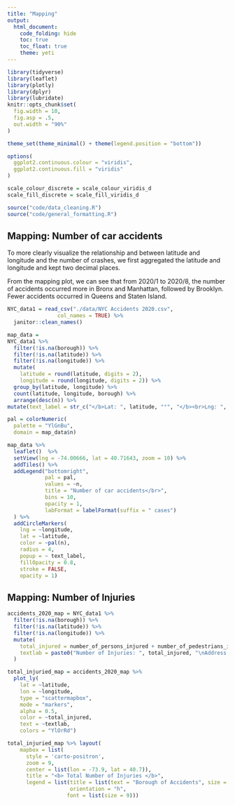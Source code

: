 ```yaml
---
title: "Mapping"
output: 
  html_document:
    code_folding: hide
    toc: true
    toc_float: true
    theme: yeti
---
```

```r
library(tidyverse)
library(leaflet)
library(plotly)
library(dplyr)
library(lubridate)
knitr::opts_chunk$set(
  fig.width = 10,
  fig.asp = .5,
  out.width = "90%"
)

theme_set(theme_minimal() + theme(legend.position = "bottom"))

options(
  ggplot2.continuous.colour = "viridis",
  ggplot2.continuous.fill = "viridis"
)

scale_colour_discrete = scale_colour_viridis_d
scale_fill_discrete = scale_fill_viridis_d
```

```r
source("code/data_cleaning.R")
source("code/general_formatting.R")
```

## Mapping: Number of car accidents
To more clearly visualize the relationship and between latitude and longitude and the number of crashes, we first aggregated the latitude and longitude and kept two decimal places. 

From the mapping plot, we can see that from 2020/1 to 2020/8, the number of accidents occurred more in Bronx and Manhattan, followed by Brooklyn. Fewer accidents occurred in Queens and Staten Island. 
```r
NYC_data1 = read_csv("./data/NYC Accidents 2020.csv",
                col_names = TRUE) %>%
  janitor::clean_names() 

map_data =
NYC_data1 %>%
  filter(!is.na(borough)) %>%
  filter(!is.na(latitude)) %>%
  filter(!is.na(longitude)) %>%
  mutate(
    latitude = round(latitude, digits = 2),
    longitude = round(longitude, digits = 2)) %>%
  group_by(latitude, longitude) %>%
  count(latitude, longitude, borough) %>%
  arrange(desc(n)) %>%
mutate(text_label = str_c("</b>Lat: ", latitude, "°", "</b><br>Lng: ", longitude, "°", "</b><br>Borough: ", borough, "</b><br>Number_of_accidents: ", n))

pal = colorNumeric(
  palette = "YlGnBu",
  domain = map_data$n) 

map_data %>%
  leaflet()  %>%
  setView(lng = -74.00666, lat = 40.71643, zoom = 10) %>% 
  addTiles() %>% 
  addLegend("bottomright", 
            pal = pal, 
            values = ~n,
            title = "Number of car accidents</br>",
            bins = 10,
            opacity = 1,
            labFormat = labelFormat(suffix = " cases")
  ) %>%
  addCircleMarkers(
    lng = ~longitude,
    lat = ~latitude,
    color = ~pal(n),
    radius = 4,
    popup = ~ text_label,
    fillOpacity = 0.8,
    stroke = FALSE,
    opacity = 1) 
```


## Mapping: Number of Injuries

```r
accidents_2020_map = NYC_data1 %>% 
  filter(!is.na(borough)) %>% 
  filter(!is.na(latitude)) %>%
  filter(!is.na(longitude)) %>%
  mutate(
    total_injured = number_of_persons_injured + number_of_pedestrians_injured + number_of_cyclist_injured + number_of_motorist_injured,
    textlab = paste0("Number of Injuries: ", total_injured, "\nAddress: ", on_street_name)
  )
```

```r
total_injuried_map = accidents_2020_map %>% 
  plot_ly(
    lat = ~latitude, 
    lon = ~longitude, 
    type = "scattermapbox", 
    mode = "markers", 
    alpha = 0.5,
    color = ~total_injured,
    text = ~textlab,
    colors = "YlOrRd")
```


```r
total_injuried_map %>% layout(
    mapbox = list(
      style = 'carto-positron',
      zoom = 9,
      center = list(lon = -73.9, lat = 40.7)),
      title = "<b> Total Number of Injuries </b>",
      legend = list(title = list(text = "Borough of Accidents", size = 9),
                    orientation = "h",
                   font = list(size = 9)))
```
